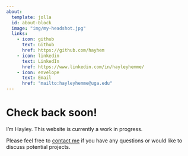 ```yaml
---
about:
  template: jolla
  id: about-block
  image: "img/my-headshot.jpg"
  links:
    - icon: github
      text: Github
      href: https://github.com/hayhem
    - icon: linkedin
      text: LinkedIn
      href: https://www.linkedin.com/in/hayleyhemme/
    - icon: envelope
      text: Email
      href: "mailto:hayleyhemme@uga.edu"  
---
```


::: {#about-block}
:::

# Check back soon!

I'm Hayley. This website is currently a work in progress.

Please feel free to [contact me](mailto:hayleyhemme@uga.edu) if you have any questions or would like to discuss potential projects.
